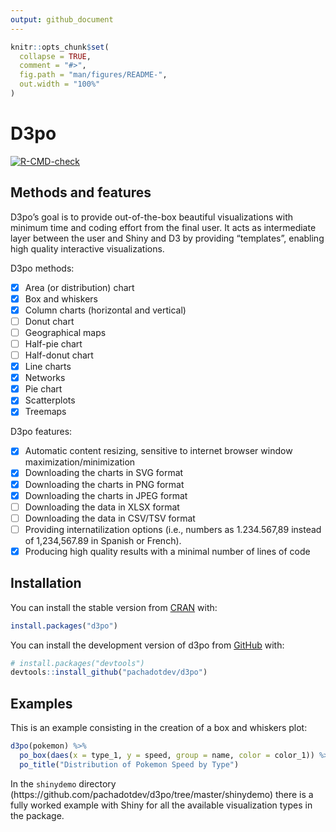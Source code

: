 ```yaml
---
output: github_document
---
```


<!-- README.md is generated from README.Rmd. Please edit that file -->

```r
knitr::opts_chunk$set(
  collapse = TRUE,
  comment = "#>",
  fig.path = "man/figures/README-",
  out.width = "100%"
)
```

# D3po

<!-- badges: start -->
[![R-CMD-check](https://github.com/pachadotdev/d3po/actions/workflows/R-CMD-check.yaml/badge.svg)](https://github.com/pachadotdev/d3po/actions/workflows/R-CMD-check.yaml)
<!-- badges: end -->

## Methods and features

D3po's goal is to provide out-of-the-box beautiful visualizations with minimum 
time and coding effort from the final user. It acts as intermediate layer 
between the user and Shiny and D3 by providing "templates", enabling high 
quality interactive visualizations.

D3po methods:

- [x] Area (or distribution) chart
- [x] Box and whiskers
- [x] Column charts (horizontal and vertical)
- [ ] Donut chart
- [ ] Geographical maps
- [ ] Half-pie chart
- [ ] Half-donut chart
- [x] Line charts
- [x] Networks
- [x] Pie chart
- [x] Scatterplots
- [x] Treemaps

D3po features:

- [x] Automatic content resizing, sensitive to internet browser window maximization/minimization
- [x] Downloading the charts in SVG format
- [x] Downloading the charts in PNG format
- [x] Downloading the charts in JPEG format
- [ ] Downloading the data in XLSX format
- [ ] Downloading the data in CSV/TSV format
- [ ] Providing internatilization options (i.e., numbers as 1.234.567,89 instead of 1,234,567.89 in Spanish or French).
- [x] Producing high quality results with a minimal number of lines of code

## Installation

You can install the stable version from [CRAN](https://cran.r-project.org/) with:

``` r
install.packages("d3po")
```

You can install the development version of d3po from [GitHub](https://github.com/) with:

``` r
# install.packages("devtools")
devtools::install_github("pachadotdev/d3po")
```

## Examples

This is an example consisting in the creation of a box and whiskers plot:

```r
d3po(pokemon) %>%
  po_box(daes(x = type_1, y = speed, group = name, color = color_1)) %>%
  po_title("Distribution of Pokemon Speed by Type")
```

In the `shinydemo` directory (https://github.com/pachadotdev/d3po/tree/master/shinydemo) there is a fully worked example with Shiny for all the available visualization types in the package.
